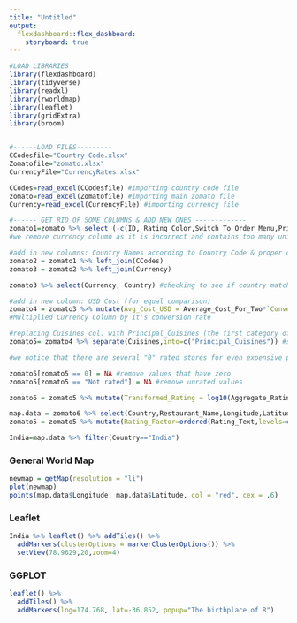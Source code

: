 ```yaml
---
title: "Untitled"
output: 
  flexdashboard::flex_dashboard:
    storyboard: true
---
```


```r
#LOAD LIBRARIES
library(flexdashboard)
library(tidyverse)
library(readxl)
library(rworldmap)
library(leaflet)
library(gridExtra)
library(broom)


#------LOAD FILES---------
CCodesfile="Country-Code.xlsx"
Zomatofile="zomato.xlsx"
CurrencyFile="CurrencyRates.xlsx"

CCodes=read_excel(CCodesfile) #importing country code file
zomato=read_excel(Zomatofile) #importing main zomato file
Currency=read_excel(CurrencyFile) #importing currency file

#------ GET RID OF SOME COLUMNS & ADD NEW ONES -------------
zomato1=zomato %>% select (-c(ID, Rating_Color,Switch_To_Order_Menu,Price_Range,Address,Locality_Verbose,Currency))
#we remove currency column as it is incorrect and contains too many unique symbols

#add in new columns: Country Names according to Country Code & proper currency names with conversion rates
zomato2 = zomato1 %>% left_join(CCodes) 
zomato3 = zomato2 %>% left_join(Currency) 

zomato3 %>% select(Currency, Country) #checking to see if country matched up with new currency values

#add in new column: USD Cost (for equal comparison)
zomato4 = zomato3 %>% mutate(Avg_Cost_USD = Average_Cost_For_Two*`Conversion Rate (USD)`) 
#Multiplied Currency Column by it's conversion rate

#replacing Cuisines col. with Principal_Cuisines (the first category of cuisines for every country row)
zomato5= zomato4 %>% separate(Cuisines,into=c("Principal_Cuisines")) #store "primary" cuisine types into new column and replace old with this

#we notice that there are several "0" rated stores for even expensive places so we decided to remove no rating stores

zomato5[zomato5 == 0] = NA #remove values that have zero
zomato5[zomato5 == "Not rated"] = NA #remove unrated values

zomato6 = zomato5 %>% mutate(Transformed_Rating = log10(Aggregate_Rating/(5-Aggregate_Rating)))

map.data = zomato6 %>% select(Country,Restaurant_Name,Longitude,Latitude)
zomato5 = zomato5 %>% mutate(Rating_Factor=ordered(Rating_Text,levels=c("Excellent","Very Good","Good","Average","Poor")))

India=map.data %>% filter(Country=="India")

```


### General World Map

```r
newmap = getMap(resolution = "li")
plot(newmap)
points(map.data$Longitude, map.data$Latitude, col = "red", cex = .6)
```

### Leaflet

```r
India %>% leaflet() %>% addTiles() %>%
  addMarkers(clusterOptions = markerClusterOptions()) %>%
  setView(78.9629,20,zoom=4)

```

### GGPLOT

```r
leaflet() %>%
  addTiles() %>%
  addMarkers(lng=174.768, lat=-36.852, popup="The birthplace of R")
```

